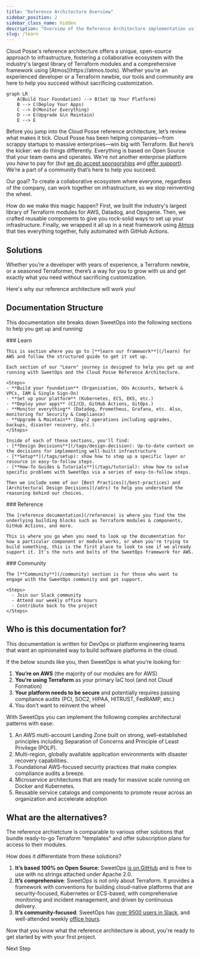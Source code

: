 ```yaml
---
title: "Reference Architecture Overview"
sidebar_position: 2
sidebar_class_name: hidden
description: "Overview of the Reference Architecture implementation using Atmos"
slug: /learn
---
```


<Intro>
Cloud Posse's reference architecture offers a unique, open-source approach to infrastructure, fostering a collaborative ecosystem with the industry's largest library of Terraform modules and a comprehensive framework using [Atmos](https://atmos.tools). Whether you're an experienced developer or a Terraform newbie, our tools and community are here to help you succeed without sacrificing customization.
</Intro>


```mermaid
graph LR
    A(Build Your Foundation) --> B(Set Up Your Platform)
    B --> C(Deploy Your Apps)
    C --> D(Monitor Everything)
    D --> E(Upgrade &\n Maintain)
    E --> E
```

Before you jump into the Cloud Posse reference architecture, let’s review what makes it tick. Cloud Posse has been helping companies—from scrappy startups to massive enterprises—win big with Terraform. But here’s the kicker: we do things differently. Everything is based on Open Source that your team owns and operates. We're not another enterprise platform you _have_ to pay for (but [we do accept sponsorships](/community/support) and [offer support](/support)). We’re a part of a community that’s here to help you succeed.

Our goal? To create a collaborative ecosystem where everyone, regardless of the company, can work together on infrastructure, so we stop reinventing the wheel.

How do we make this magic happen? First, we built the industry's largest library of Terraform modules for AWS, Datadog, and Opsgenie. Then, we crafted reusable components to give you rock-solid ways to set up your infrastructure. Finally, we wrapped it all up in a neat framework using [Atmos](https://atmos.tools) that ties everything together, fully automated with GitHub Actions.


## Solutions

Whether you’re a developer with years of experience, a Terraform newbie, or a seasoned Terraformer, there’s a way for you to grow with us and get exactly what you need without sacrificing customization.

Here's why our reference architecture will work you!

<DocCardList/>

## Documentation Structure

This documentation site breaks down SweetOps into the following sections to help you get up and running:

<Steps>

  <Step>
    ### <StepNumber/> Learn

    This is section where you go to [**learn our framework**](/learn) for AWS and follow the structured guide to get it set up.

    Each section of our "Learn" journey is designed to help you get up and running with SweetOps and the Cloud Posse Reference Architecture.

    <Steps>
    - **Build your foundation** (Organization, OUs Accounts, Network & VPCs, IAM & Single Sign-On)
    - **Set up your platform** (Kubernetes, ECS, EKS, etc.)
    - **Deploy your apps** (CI/CD, GitHub Actions, GitOps.)
    - **Monitor everything** (Datadog, Prometheus, Grafana, etc. Also, monitoring for Security & Compliance)
    - **Upgrade & Maintain** (Day-2 operations including upgrades, backups, disaster recovery, etc.)
    </Steps>

    Inside of each of these sections, you'll find:
    - [**Design Decisions**](/tags/design-decision): Up-to-date context on the decisions for implementing well-built infrastructure
    - [**Setup**](/tags/setup): show how to step up a specific layer or resource in easy-to-follow steps.
    - [**How-To Guides & Tutorials**](/tags/tutorial): show how to solve specific problems with SweetOps via a series of easy-to-follow steps.

    Then we include some of our [Best Practices](/best-practices) and [Architectural Design Decisions](/adrs) to help you understand the reasoning behind our choices.
  </Step>

  <Step>
    ### <StepNumber/> Reference

    The [reference documentation](/reference) is where you find the the underlying building blocks such as Terraform modules & components, GitHub Actions, and more.

    This is where you go when you need to look up the documentation for how a particular component or module works, or when you're trying to build something, this is the first place to look to see if we already support it. It's the nuts and bolts of the SweetOps framework for AWS.
  </Step>

  <Step>
    ### <StepNumber/> Community

    The [**Community**](/community) section is for those who want to engage with the SweetOps community and get support.

    <Steps>
      - Join our Slack community
      - Attend our weekly office hours
      - Contribute back to the project
    </Steps>
  </Step>

</Steps>

## Who is this documentation for?

This documentation is written for DevOps or platform engineering teams that want an opinionated way to build software platforms in the cloud.

If the below sounds like you, then SweetOps is what you’re looking for:

1. **You’re on AWS** (the majority of our modules are for AWS)
2. **You’re using Terraform** as your primary IaC tool (and not Cloud Formation)
3. **Your platform needs to be secure** and potentially requires passing compliance audits (PCI, SOC2, HIPAA, HITRUST, FedRAMP, etc.)
4. You don’t want to reinvent the wheel

With SweetOps you can implement the following complex architectural patterns with ease:

1. An AWS multi-account Landing Zone built on strong, well-established principles including Separation of Concerns and Principle of Least Privilege (POLP).
2. Multi-region, globally available application environments with disaster recovery capabilities.
3. Foundational AWS-focused security practices that make complex compliance audits a breeze.
4. Microservice architectures that are ready for massive scale running on Docker and Kubernetes.
5. Reusable service catalogs and components to promote reuse across an organization and accelerate adoption

## What are the alternatives?

The reference archietcture is comparable to various other solutions that bundle ready-to-go Terraform "templates" and offer subscription plans for access to their modules.

How does it differentiate from these solutions?

1. **It’s based 100% on Open Source**: SweetOps [is on GitHub](https://github.com/cloudposse) and is free to use with no strings attached under Apache 2.0.
2. **It’s comprehensive**: SweetOps is not only about Terraform. It provides a framework with conventions for building cloud-native platforms that are security-focused, Kubernetes or ECS-based, with comprehensive monitoring and incident management, and driven by continuous delivery.
3. **It’s community-focused**: SweetOps has [over 9500 users in Slack](https://sweetops.com/slack/), and well-attended weekly [office hours](https://cloudposse.com/office-hours/).


<ActionCard title="What comes next?">
  Now that you know what the reference architecture is about, you're ready to get started by with your first project.

  <PrimaryCTA to="/layers/foundation">Next Step</PrimaryCTA>
</ActionCard>
